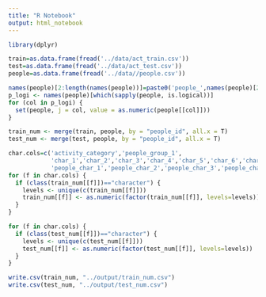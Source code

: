 ```yaml
---
title: "R Notebook"
output: html_notebook
---
```


```r
library(dplyr)
```

```r
train=as.data.frame(fread('../data/act_train.csv'))
test=as.data.frame(fread('../data/act_test.csv'))
people=as.data.frame(fread('../data//people.csv'))
```

```r
names(people)[2:length(names(people))]=paste0('people_',names(people)[2:length(names(people))])
p_logi <- names(people)[which(sapply(people, is.logical))]
for (col in p_logi) {
  set(people, j = col, value = as.numeric(people[[col]]))
}
```

```r
train_num <- merge(train, people, by = "people_id", all.x = T)
test_num <- merge(test, people, by = "people_id", all.x = T)

char.cols=c('activity_category','people_group_1',
            'char_1','char_2','char_3','char_4','char_5','char_6','char_7','char_8','char_9','char_10',
            'people_char_1','people_char_2','people_char_3','people_char_4','people_char_5','people_char_6','people_char_7','people_char_8','people_char_9')
for (f in char.cols) {
  if (class(train_num[[f]])=="character") {
    levels <- unique(c(train_num[[f]]))
    train_num[[f]] <- as.numeric(factor(train_num[[f]], levels=levels))
  }
}

for (f in char.cols) {
  if (class(test_num[[f]])=="character") {
    levels <- unique(c(test_num[[f]]))
    test_num[[f]] <- as.numeric(factor(test_num[[f]], levels=levels))
  }
}
```

```r
write.csv(train_num, "../output/train_num.csv")
write.csv(test_num, "../output/test_num.csv")
```
